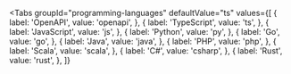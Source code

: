 

<Tabs
  groupId="programming-languages"
  defaultValue="ts"
  values={[
    { label: 'OpenAPI',     value: 'openapi', },
    { label: 'TypeScript',  value: 'ts', },
    { label: 'JavaScript',  value: 'js', },
    { label: 'Python',      value: 'py', },
    { label: 'Go',          value: 'go', },
    { label: 'Java',        value: 'java', },
    { label: 'PHP',         value: 'php', },
    { label: 'Scala',       value: 'scala', },
    { label: 'C#',          value: 'csharp', },
    { label: 'Rust',        value: 'rust', },
  ]}
>

<TabItem value="openapi">
  <ShortestChatbotOpenApi />
</TabItem>

<TabItem value="ts">
  <ShortestChatbotTypeScript />
</TabItem>

<TabItem value="js">
  <ShortestChatbotJavaScript />
</TabItem>

<TabItem value="py">
  <ShortestChatbotPython />
</TabItem>

<TabItem value="go">
  <ShortestChatbotGo />
</TabItem>

<TabItem value="java">
  <ShortestChatbotJava />
</TabItem>

<TabItem value="php">
  <ShortestChatbotPhp />
</TabItem>

<TabItem value="scala">
  <ShortestChatbotScala />
</TabItem>

<TabItem value="csharp">
  <ShortestChatbotDotnet />
</TabItem>

<TabItem value="rust">
  <ShortestChatbotRust />
</TabItem>

</Tabs>
